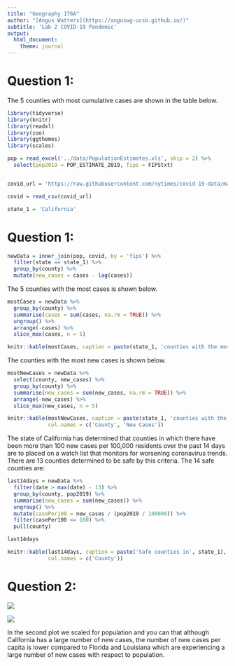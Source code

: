 ```yaml
---
title: "Geography 176A"
author: "[Angus Watters](https://anguswg-ucsb.github.io/)"
subtitle: 'Lab 2 COVID-19 Pandemic'
output:
  html_document:
    theme: journal
---
```


# Question 1:
The 5 counties with most cumulative cases are shown in the table below.
```r
library(tidyverse)
library(knitr)
library(readxl)
library(zoo)
library(ggthemes)
library(scales)

pop = read_excel('../data/PopulationEstimates.xls', skip = 2) %>%
  select(pop2019 = POP_ESTIMATE_2019, fips = FIPStxt)


covid_url = 'https://raw.githubusercontent.com/nytimes/covid-19-data/master/us-counties.csv'

covid = read_csv(covid_url)

state_1 = 'California'
```
# Question 1:
```r
newData = inner_join(pop, covid, by = 'fips') %>%
  filter(state == state_1) %>%
  group_by(county) %>%
  mutate(new_cases = cases - lag(cases))
```

The 5 counties with the most cases is shown below.
```r
mostCases = newData %>%
  group_by(county) %>%
  summarise(cases = sum(cases, na.rm = TRUE)) %>%
  ungroup() %>%
  arrange(-cases) %>%
  slice_max(cases, n = 5)

knitr::kable(mostCases, caption = paste(state_1, 'counties with the most cumulative cases'), col.names = c('County', 'Cases'))

```
The counties with the most new cases is shown below.
```r
mostNewCases = newData %>%
  select(county, new_cases) %>%
  group_by(county) %>%
  summarise(new_cases = sum(new_cases, na.rm = TRUE)) %>%
  arrange(-new_cases) %>%
  slice_max(new_cases, n = 5)

knitr::kable(mostNewCases, caption = paste(state_1, 'counties with the most new cases'),
             col.names = c('County', 'New Cases'))
```



The state of California has determined that counties in which there have been more than 100 new cases per 100,000 residents over the past 14 days are to placed on a watch list that monitors for worsening coronavirus trends. There are 13 counties determined to be safe by this criteria. The 14 safe counties are:
```r
last14days = newData %>%
  filter(date > max(date) - 13) %>%
  group_by(county, pop2019) %>%
  summarise(new_cases = sum(new_cases)) %>%
  ungroup() %>%
  mutate(casePer100 = new_cases / (pop2019 / 100000)) %>%
  filter(casePer100 <= 100) %>%
  pull(county) 

last14days

knitr::kable(last14days, caption = paste('Safe counties in', state_1),
             col.names = c('County'))
``` 

# Question 2:

![](../img/daily-new-cases-in-fourStates.png)

![](../img/daily-new-cases-per-capita-in-fourStates.png)

In the second plot we scaled for population and you can that although California has a large number of new cases, the number of new cases per capita is lower compared to Florida and Louisiana which are experiencing a large number of new cases with respect to population.  





